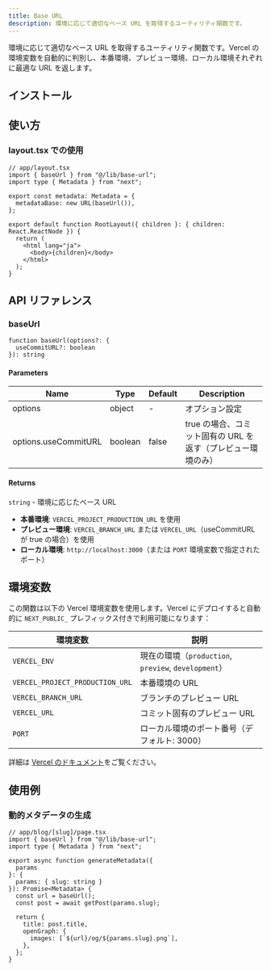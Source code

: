 ```yaml
---
title: Base URL
description: 環境に応じて適切なベース URL を取得するユーティリティ関数です。
---
```


環境に応じて適切なベース URL を取得するユーティリティ関数です。Vercel の環境変数を自動的に判別し、本番環境、プレビュー環境、ローカル環境それぞれに最適な URL を返します。

## インストール

<RegistryInstallCommand registryName="base-url" />

## 使い方

### layout.tsx での使用

```tsx
// app/layout.tsx
import { baseUrl } from "@/lib/base-url";
import type { Metadata } from "next";

export const metadata: Metadata = {
  metadataBase: new URL(baseUrl()),
};

export default function RootLayout({ children }: { children: React.ReactNode }) {
  return (
    <html lang="ja">
      <body>{children}</body>
    </html>
  );
}
```

## API リファレンス

### baseUrl

```tsx
function baseUrl(options?: { 
  useCommitURL?: boolean 
}): string
```

#### Parameters

| Name | Type | Default | Description |
|------|------|---------|-------------|
| options | object | - | オプション設定 |
| options.useCommitURL | boolean | false | true の場合、コミット固有の URL を返す（プレビュー環境のみ） |

#### Returns

`string` - 環境に応じたベース URL

- **本番環境**: `VERCEL_PROJECT_PRODUCTION_URL` を使用
- **プレビュー環境**: `VERCEL_BRANCH_URL` または `VERCEL_URL`（useCommitURL が true の場合）を使用
- **ローカル環境**: `http://localhost:3000`（または `PORT` 環境変数で指定されたポート）

## 環境変数

この関数は以下の Vercel 環境変数を使用します。Vercel にデプロイすると自動的に `NEXT_PUBLIC_` プレフィックス付きで利用可能になります：

| 環境変数 | 説明 |
|---------|------|
| `VERCEL_ENV` | 現在の環境（`production`, `preview`, `development`） |
| `VERCEL_PROJECT_PRODUCTION_URL` | 本番環境の URL |
| `VERCEL_BRANCH_URL` | ブランチのプレビュー URL |
| `VERCEL_URL` | コミット固有のプレビュー URL |
| `PORT` | ローカル環境のポート番号（デフォルト: 3000） |

詳細は [Vercel のドキュメント](https://vercel.com/docs/projects/environment-variables/system-environment-variables)をご覧ください。

## 使用例

### 動的メタデータの生成

```tsx
// app/blog/[slug]/page.tsx
import { baseUrl } from "@/lib/base-url";
import type { Metadata } from "next";

export async function generateMetadata({ 
  params 
}: { 
  params: { slug: string } 
}): Promise<Metadata> {
  const url = baseUrl();
  const post = await getPost(params.slug);
  
  return {
    title: post.title,
    openGraph: {
      images: [`${url}/og/${params.slug}.png`],
    },
  };
}
```

